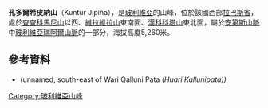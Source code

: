 {{Coord|15|59|15|S|68|27|14|W|display=title}}

'''孔多爾希皮納山'''（Kuntur Jipiña），是[[玻利維亞|玻利維亞]]的山峰，位於該國西部[[拉巴斯省|拉巴斯省]]，處於[[查查科馬尼山|查查科馬尼山]]以西、[[維拉維拉山|維拉維拉山]]東南面、[[漢科科塔山|漢科科塔山]]東北面，屬於[[安第斯山脈|安第斯山脈]]中[[玻利維亞瑞阿爾山脈|玻利維亞瑞阿爾山脈]]的一部分，海拔高度5,260米。

==參考資料==
*{{cite web|url=http://www.ine.gob.bo/publicaciones/visorPdf.aspx?Codigo=020602&tipo=1|title=Guanay|author=<!--Staff writer(s); no by-line.-->|date=|website=|publisher=INE, Bolivia|accessdate=October 3, 2014|deadurl=yes|archiveurl=https://web.archive.org/web/20141006070427/http://www.ine.gob.bo/publicaciones/visorPdf.aspx?Codigo=020602&tipo=1|archivedate=2014年10月6日}} (unnamed, south-east of Wari Qalluni Pata ''(Huari Kallunipata))''

{{Bolivia-geo-stub}}
[[Category:玻利維亞山峰|Category:玻利維亞山峰]]